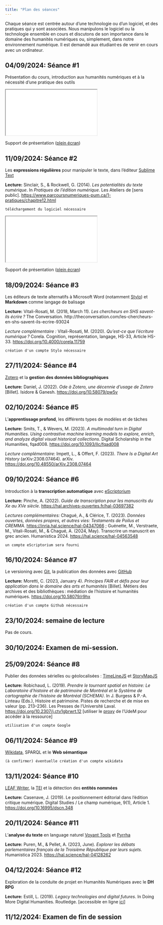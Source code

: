 ```yaml
---
title: "Plan des séances"
---
```


Chaque séance est centrée autour d'une technologie ou d'un logiciel, et des pratiques qui y sont associées. Nous manipulons le logiciel ou la technologie ensemble en cours et discutons de son importance dans le domaine des humanités numériques ou, simplement, dans notre environnement numérique. Il est demandé aux étudiant⸱es de venir en cours avec un ordinateur.

## 04/09/2024: Séance #1

Présentation du cours, introduction aux humanités numériques et à la nécessité d'une pratique des outils

```{=html}
<iframe src="/slides/session1.html"></iframe>
```

Support de présentation ([plein écran](/slides/session1.qmd){target="_blank"})

## 11/09/2024: Séance #2

Les **expressions régulières** pour manipuler le texte, dans l'éditeur [Sublime Text](https://www.sublimetext.com/)

**Lecture:** Sinclair, S., & Rockwell, G. (2014). *Les potentialités du texte numérique*. In *Pratiques de l’édition numérique*. Les Ateliers de [sens public]. [https://www.parcoursnumeriques-pum.ca/1-pratiques/chapitre12.html](https://www.parcoursnumeriques-pum.ca/1-pratiques/chapitre12.html)


```
téléchargement du logiciel nécessaire
```

```{=html}
<iframe src="/slides/session2.html"></iframe>
```
Support de présentation ([plein écran](/slides/session2.qmd){target="_blank"})

## 18/09/2024: Séance #3

Les éditeurs de texte alternatifs à Microsoft Word (notamment [Stylo](https://stylo.huma-num.fr/)) et **Markdown** comme langage de balisage

**Lecture:** Vitali-Rosati, M. (2018, March 11). *Les chercheurs en SHS savent-ils écrire ?* The Conversation. http://theconversation.com/les-chercheurs-en-shs-savent-ils-ecrire-93024


*Lecture complémentaire :* Vitali-Rosati, M. (2020). *Qu’est-ce que l’écriture numérique ?* Corela. Cognition, représentation, langage, HS-33, Article HS-33. [https://doi.org/10.4000/corela.11759](https://doi.org/10.4000/corela.11759)


```
création d'un compte Stylo nécessaire
```

## 27/11/2024: Séance #4

[Zotero](https://www.zotero.org/) et la **gestion des données bibliographiques**

**Lecture:** Daniel, J. (2022). *Ode à Zotero, une décennie d’usage de Zotero *[Billet]. Isidore & Ganesh. [https://doi.org/10.58079/pw5v](https://doi.org/10.58079/pw5v)


## 02/10/2024: Séance #5

L'**apprentissage profond**, les différents types de modèles et de tâches

**Lecture:** Smits, T., & Wevers, M. (2023). *A multimodal turn in Digital Humanities. Using contrastive machine learning models to explore, enrich, and analyze digital visual historical collections*. Digital Scholarship in the Humanities, fqad008. [https://doi.org/10.1093/llc/fqad008](https://doi.org/10.1093/llc/fqad008)


*Lecture complémentaire:* Impett, L., & Offert, F. (2023). *There Is a Digital Art History* (arXiv:2308.07464). arXiv. [https://doi.org/10.48550/arXiv.2308.07464](https://doi.org/10.48550/arXiv.2308.07464)


## 09/10/2024: Séance #6

Introduction à la **transcription automatique** avec [eScriptorium](https://escriptorium.readthedocs.io/en/latest/)

**Lecture:** Pinche, A. (2022). *Guide de transcription pour les manuscrits du Xe au XVe siècle*. [https://hal.archives-ouvertes.fr/hal-03697382](https://hal.archives-ouvertes.fr/hal-03697382)

*Lectures complémentaires:* Chagué, A., & Clérice, T. (2023). *Données ouvertes, données propres, et autres vies: Testaments de Poilus et CREMMA*. [https://inria.hal.science/hal-04347066](https://inria.hal.science/hal-04347066) ; Guénette, M., Verstraete, M., Vitali-Rosati, M., & Chagué, A. (2024, May). Transcrire un manuscrit en grec ancien. Humanistica 2024. [https://hal.science/hal-04563548](https://hal.science/hal-04563548)

```
un compte eScriptorium sera fourni
```

## 16/10/2024: Séance #7

Le versioning avec [Git](https://git-scm.com/), la publication des données avec [GitHub](https://github.com/)

**Lecture:** Moretti, C. (2023, January 4). *Principes FAIR et défis pour leur application dans le domaine des arts et humanités* [Billet]. Métiers des archives et des bibliothèques : médiation de l’histoire et humanités numériques. [https://doi.org/10.58079/r9hx](https://doi.org/10.58079/r9hx)


```
création d'un compte Github nécessaire
```

## 23/10/2024: semaine de lecture

Pas de cours.

## 30/10/2024: Examen de mi-session.


## 25/09/2024: Séance #8

Publier des données sérielles ou géolocalisées : [TimeLineJS](https://timeline.knightlab.com/) et [StoryMapJS](https://storymap.knightlab.com/)

**Lecture:** Robichaud, L. (2019). *Prendre le tournant spatial en histoire: Le Laboratoire d’histoire et de patrimoine de Montréal et le Système de cartographie de l’histoire de Montréal (SCHEMA)*. In J. Burgess & P.-A. Linteau (Eds.), Histoire et patrimoine. Pistes de recherche et de mise en valeur (pp. 213–236). Les Presses de l’Université Laval. [https://doi.org/10.2307/j.ctv1gbrwrt.12](https://doi.org/10.2307/j.ctv1gbrwrt.12) [utiliser le [proxy](https://bib.umontreal.ca/travailler/soutien-informatique/proxy) de l'UdeM pour accéder à la ressource]


```
utilisation d'un compte Google
```

## 06/11/2024: Séance #9

[Wikidata](https://www.wikidata.org), SPARQL et le **Web sémantique**

```
(à confirmer) éventuelle création d'un compte wikidata
```




## 13/11/2024: Séance #10

[LEAF Writer](https://leaf-writer.leaf-vre.org/), la [TEI](https://tei-c.org/) et la détection des **entités nommées**

**Lecture:** Casenave, J. (2019). Le positionnement éditorial dans l’édition critique numérique. Digital Studies / Le champ numérique, 9(1), Article 1. [https://doi.org/10.16995/dscn.348](https://doi.org/10.16995/dscn.348)


## 20/11/2024: Séance #11

L'**analyse du texte** en language naturel [Voyant Tools](https://voyant-tools.org/) et [Pyrrha](https://pyrrha.huma-num.fr/)

**Lecture:** Puren, M., & Pellet, A. (2023, June). *Explorer les débats parlementaires français de la Troisième République par leurs sujets.* Humanistica 2023. [https://hal.science/hal-04128262](https://hal.science/hal-04128262)


## 04/12/2024: Séance #12

Exploration de la conduite de projet en Humanités Numériques avec le **DH RPG**

**Lecture:** Estill, L. (2019). *Legacy technologies and digital futures*. In Doing More Digital Humanities. Routledge. [accessible en ligne [ici](https://www.taylorfrancis.com/chapters/edit/10.4324/9780429353048-2/legacy-technologies-digital-futures-laura-estill)]


## 11/12/2024: Examen de fin de session
